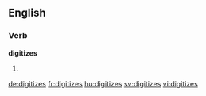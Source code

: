 ==English==

===Verb===
'''digitizes'''

# {{third-person singular of|digitize}}

[[de:digitizes]]
[[fr:digitizes]]
[[hu:digitizes]]
[[sv:digitizes]]
[[vi:digitizes]]